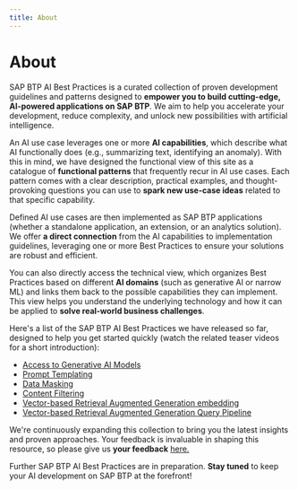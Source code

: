 ```yaml
---
title: About
---
```


# About

SAP BTP AI Best Practices is a curated collection of proven development guidelines and patterns designed to **empower you to build cutting-edge, AI-powered applications on SAP BTP**. We aim to help you accelerate your development, reduce complexity, and unlock new possibilities with artificial intelligence.

An AI use case leverages one or more **AI capabilities**, which describe what AI functionally does (e.g., summarizing text, identifying an anomaly). With this in mind, we have designed the functional view of this site as a catalogue of **functional patterns** that frequently recur in AI use cases. Each pattern comes with a clear description, practical examples, and thought-provoking questions you can use to **spark new use-case ideas** related to that specific capability.

Defined AI use cases are then implemented as SAP BTP applications (whether a standalone application, an extension, or an analytics solution). We offer **a direct connection** from the AI capabilities to implementation guidelines, leveraging one or more Best Practices to ensure your solutions are robust and efficient.

You can also directly access the technical view, which organizes Best Practices based on different **AI domains** (such as generative AI or narrow ML) and links them back to the possible capabilities they can implement. This view helps you understand the underlying technology and how it can be applied to **solve real-world business challenges**.

Here's a list of the SAP BTP AI Best Practices we have released so far, designed to help you get started quickly (watch the related teaser videos for a short introduction):

- [Access to Generative AI Models](/docs/technical-view/generative-ai/plain/access-to-generative-ai-models)
- [Prompt Templating](/docs/technical-view/generative-ai/plain/prompt-templating)
- [Data Masking](/docs/technical-view/generative-ai/plain/data-masking)
- [Content Filtering](/docs/technical-view/generative-ai/plain/content-filtering)
- [Vector-based Retrieval Augmented Generation embedding](/docs/technical-view/generative-ai/rag/vector-rag-embedding)
- [Vector-based Retrieval Augmented Generation Query Pipeline](/docs/technical-view/generative-ai/rag/vector-rag-query-pipeline)

We're continuously expanding this collection to bring you the latest insights and proven approaches. Your feedback is invaluable in shaping this resource, so please give us **your feedback** <a href="mailto:btp_ai_bp@sap.com?subject=[SAP BTP AI Best Practices Feedback]">here.</a>

Further SAP BTP AI Best Practices are in preparation. **Stay tuned** to keep your AI development on SAP BTP at the forefront!
